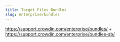 ```yaml
---
title: Target Files Bundles
slug: enterprise/bundles
---
```


https://support.crowdin.com/enterprise/bundles/ + https://support.crowdin.com/enterprise/bundles-sb/
